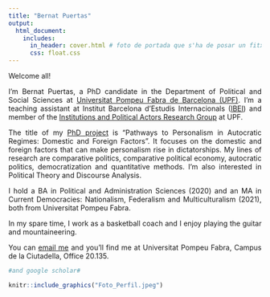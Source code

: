 ```yaml
---
title: "Bernat Puertas"
output:
  html_document:
    includes:
      in_header: cover.html # foto de portada que s'ha de posar un fitxer jpeg a la carpeta 
      css: float.css 
---
```


<p align="justify">
Welcome all!
</p>
<p align="justify">
I'm Bernat Puertas, a PhD candidate in the Department of Political and Social Sciences at [Universitat Pompeu Fabra de Barcelona (UPF)](https://www.upf.edu/web/politiques/). I'm a teaching assistant at Institut Barcelona d'Estudis Internacionals ([IBEI](https://www.ibei.org/en)) and member of the [Institutions and Political Actors Research Group](https://www.upf.edu/web/institucions-i-actors-politics) at UPF.    
</p>
<p align="justify">
The title of my [PhD project](thesis.html) is “Pathways to Personalism in Autocratic Regimes: Domestic and Foreign Factors”. It focuses on the domestic and foreign factors that can make personalism rise in dictatorships. My lines of research are comparative politics, comparative political economy, autocratic politics, democratization and quantitative methods. I'm also interested in Political Theory and Discourse Analysis. 
</p>
<p align="justify">
I hold a BA in Political and Administration Sciences (2020) and an MA in Current Democracies: Nationalism, Federalism and Multiculturalism (2021), both from Universitat Pompeu Fabra. 
</p>
<p align="justify">
In my spare time, I work as a basketball coach and I enjoy playing the guitar and mountaineering. 
</p>
<p align="justify">
You can [email me](mailto:bernat.puertas@upf.edu) and you'll find me at Universitat Pompeu Fabra, Campus de la Ciutadella, Office 20.135. 
</p>
```r
#and google scholar# 
```

```r
knitr::include_graphics("Foto_Perfil.jpeg")
```

